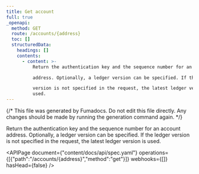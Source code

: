 ```yaml
---
title: Get account
full: true
_openapi:
  method: GET
  route: /accounts/{address}
  toc: []
  structuredData:
    headings: []
    contents:
      - content: >-
          Return the authentication key and the sequence number for an account

          address. Optionally, a ledger version can be specified. If the ledger

          version is not specified in the request, the latest ledger version is
          used.
---
```


{/* This file was generated by Fumadocs. Do not edit this file directly. Any changes should be made by running the generation command again. */}

Return the authentication key and the sequence number for an account
address. Optionally, a ledger version can be specified. If the ledger
version is not specified in the request, the latest ledger version is used.

<APIPage document={"content/docs/api/spec.yaml"} operations={[{"path":"/accounts/{address}","method":"get"}]} webhooks={[]} hasHead={false} />